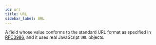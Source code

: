 ```yaml
---
id: url
title: URL
sidebar_label: URL
---
```


A field whose value conforms to the standard URL format as specified in
[RFC3986](https://www.ietf.org/rfc/rfc3986.txt), and it uses real JavaScript `URL` objects.

